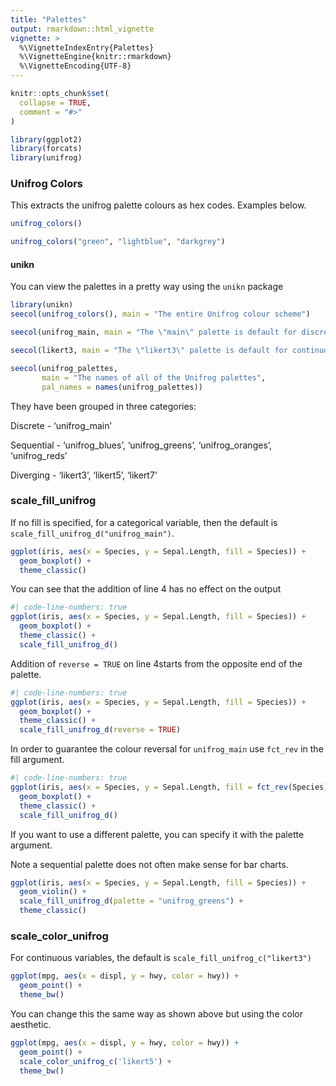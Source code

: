 ```yaml
---
title: "Palettes"
output: rmarkdown::html_vignette
vignette: >
  %\VignetteIndexEntry{Palettes}
  %\VignetteEngine{knitr::rmarkdown}
  %\VignetteEncoding{UTF-8}
---
```


```r
knitr::opts_chunk$set(
  collapse = TRUE,
  comment = "#>"
)
```

```r
library(ggplot2)
library(forcats)
library(unifrog)
```

### Unifrog Colors

This extracts the unifrog palette colours as hex codes. Examples below.

```r
unifrog_colors()
```

```r
unifrog_colors("green", "lightblue", "darkgrey")
```

#### unikn

You can view the palettes in a pretty way using the `unikn` package

```r
library(unikn)
seecol(unifrog_colors(), main = "The entire Unifrog colour scheme")
```

```r
seecol(unifrog_main, main = "The \"main\" palette is default for discrete data")
```

```r
seecol(likert3, main = "The \"likert3\" palette is default for continuous data")
```

```r
seecol(unifrog_palettes,
       main = "The names of all of the Unifrog palettes",
       pal_names = names(unifrog_palettes))
```

They have been grouped in three categories:

Discrete - 'unifrog_main'

Sequential - 'unifrog_blues', 'unifrog_greens', 'unifrog_oranges', 'unifrog_reds'

Diverging - 'likert3', 'likert5', 'likert7'

### scale_fill_unifrog

If no fill is specified, for a categorical variable, then the default is `scale_fill_unifrog_d("unifrog_main")`.

```r
ggplot(iris, aes(x = Species, y = Sepal.Length, fill = Species)) +
  geom_boxplot() +
  theme_classic()
```

You can see that the addition of line 4 has no effect on the output

```r
#| code-line-numbers: true
ggplot(iris, aes(x = Species, y = Sepal.Length, fill = Species)) +
  geom_boxplot() +
  theme_classic() +
  scale_fill_unifrog_d()
```

Addition of `reverse = TRUE` on line 4starts from the opposite end of the palette.

```r
#| code-line-numbers: true
ggplot(iris, aes(x = Species, y = Sepal.Length, fill = Species)) +
  geom_boxplot() +
  theme_classic() +
  scale_fill_unifrog_d(reverse = TRUE)
```

In order to guarantee the colour reversal for `unifrog_main` use `fct_rev` in the fill argument.

```r
#| code-line-numbers: true
ggplot(iris, aes(x = Species, y = Sepal.Length, fill = fct_rev(Species))) +
  geom_boxplot() +
  theme_classic() +
  scale_fill_unifrog_d()
```

If you want to use a different palette, you can specify it with the palette argument.

::: callout-note
Note a sequential palette does not often make sense for bar charts.
:::

```r
ggplot(iris, aes(x = Species, y = Sepal.Length, fill = Species)) +
  geom_violin() +
  scale_fill_unifrog_d(palette = "unifrog_greens") +
  theme_classic()
```

### scale_color_unifrog

For continuous variables, the default is `scale_fill_unifrog_c("likert3")`

```r
ggplot(mpg, aes(x = displ, y = hwy, color = hwy)) +
  geom_point() +
  theme_bw()
```

You can change this the same way as shown above but using the color aesthetic.

```r
ggplot(mpg, aes(x = displ, y = hwy, color = hwy)) +
  geom_point() +
  scale_color_unifrog_c('likert5') +
  theme_bw()
```
